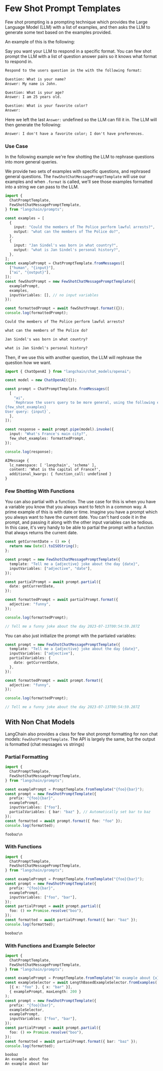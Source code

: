 # Few Shot Prompt Templates

Few shot prompting is a prompting technique which provides the Large Language Model (LLM) with a list of examples, and then asks the LLM to generate some text based on the examples provided.

An example of this is the following:

Say you want your LLM to respond in a specific format. You can few shot prompt the LLM with a list of question answer pairs so it knows what format to respond in.

```txt
Respond to the users question in the with the following format:

Question: What is your name?
Answer: My name is John.

Question: What is your age?
Answer: I am 25 years old.

Question: What is your favorite color?
Answer:
```

Here we left the last `Answer:` undefined so the LLM can fill it in. The LLM will then generate the following:

```txt
Answer: I don't have a favorite color; I don't have preferences.
```

### Use Case

In the following example we're few shotting the LLM to rephrase questions into more general queries.

We provide two sets of examples with specific questions, and rephrased general questions. The `FewShotChatMessagePromptTemplate` will use our examples and when `.format` is called, we'll see those examples formatted into a string we can pass to the LLM.

```typescript
import {
  ChatPromptTemplate,
  FewShotChatMessagePromptTemplate,
} from "langchain/prompts";
```

```typescript
const examples = [
  {
    input: "Could the members of The Police perform lawful arrests?",
    output: "what can the members of The Police do?",
  },
  {
    input: "Jan Sindel's was born in what country?",
    output: "what is Jan Sindel's personal history?",
  },
];
const examplePrompt = ChatPromptTemplate.fromMessages([
  ["human", "{input}"],
  ["ai", "{output}"],
]);
const fewShotPrompt = new FewShotChatMessagePromptTemplate({
  examplePrompt,
  examples,
  inputVariables: [], // no input variables
});
```

```typescript
const formattedPrompt = await fewShotPrompt.format({});
console.log(formattedPrompt);
```

```txt
Could the members of The Police perform lawful arrests?

what can the members of The Police do?

Jan Sindel's was born in what country?

what is Jan Sindel's personal history?
```

Then, if we use this with another question, the LLM will rephrase the question how we want.

```typescript
import { ChatOpenAI } from "langchain/chat_models/openai";
```

```typescript
const model = new ChatOpenAI({});

const prompt = ChatPromptTemplate.fromMessages([
  [
    "ai",
    `Rephrase the users query to be more general, using the following examples:
{few_shot_examples}
User query: {input}`,
  ],
]);

const response = await prompt.pipe(model).invoke({
  input: "What's France's main city?",
  few_shot_examples: formattedPrompt,
});

console.log(response);
```

```txt
AIMessage {
  lc_namespace: [ 'langchain', 'schema' ],
  content: 'What is the capital of France?',
  additional_kwargs: { function_call: undefined }
}
```

### Few Shotting With Functions

You can also partial with a function. The use case for this is when you have a variable you know that you always want to fetch in a common way. A prime example of this is with date or time. Imagine you have a prompt which you always want to have the current date. You can't hard code it in the prompt, and passing it along with the other input variables can be tedious. In this case, it's very handy to be able to partial the prompt with a function that always returns the current date.

```typescript
const getCurrentDate = () => {
  return new Date().toISOString();
};

const prompt = new FewShotChatMessagePromptTemplate({
  template: "Tell me a {adjective} joke about the day {date}",
  inputVariables: ["adjective", "date"],
});

const partialPrompt = await prompt.partial({
  date: getCurrentDate,
});

const formattedPrompt = await partialPrompt.format({
  adjective: "funny",
});

console.log(formattedPrompt);

// Tell me a funny joke about the day 2023-07-13T00:54:59.287Z
```

You can also just initialize the prompt with the partialed variables:

```typescript
const prompt = new FewShotChatMessagePromptTemplate({
  template: "Tell me a {adjective} joke about the day {date}",
  inputVariables: ["adjective"],
  partialVariables: {
    date: getCurrentDate,
  },
});

const formattedPrompt = await prompt.format({
  adjective: "funny",
});

console.log(formattedPrompt);

// Tell me a funny joke about the day 2023-07-13T00:54:59.287Z
```

## With Non Chat Models

LangChain also provides a class for few shot prompt formatting for non chat models: `FewShotPromptTemplate`. The API is largely the same, but the output is formatted (chat messages vs strings)

### Partial Formatting

```typescript
import {
  ChatPromptTemplate,
  FewShotChatMessagePromptTemplate,
} from "langchain/prompts";
```

```typescript
const examplePrompt = PromptTemplate.fromTemplate("{foo}{bar}");
const prompt = new FewShotPromptTemplate({
  prefix: "{foo}{bar}",
  examplePrompt,
  inputVariables: ["foo"],
  partialVariables: { bar: "baz" }, // Automatically set bar to baz
});
const formatted = await prompt.format({ foo: "foo" });
console.log(formatted);
```

```txt
foobaz\n
```

### With Functions

```typescript
import {
  ChatPromptTemplate,
  FewShotChatMessagePromptTemplate,
} from "langchain/prompts";
```

```typescript
const examplePrompt = PromptTemplate.fromTemplate("{foo}{bar}");
const prompt = new FewShotPromptTemplate({
  prefix: "{foo}{bar}",
  examplePrompt,
  inputVariables: ["foo", "bar"],
});
const partialPrompt = await prompt.partial({
  foo: () => Promise.resolve("boo"),
});
const formatted = await partialPrompt.format({ bar: "baz" });
console.log(formatted);
```

```txt
boobaz\n
```

### With Functions and Example Selector

```typescript
import {
  ChatPromptTemplate,
  FewShotChatMessagePromptTemplate,
} from "langchain/prompts";
```

```typescript
const examplePrompt = PromptTemplate.fromTemplate("An example about {x}");
const exampleSelector = await LengthBasedExampleSelector.fromExamples(
  [{ x: "foo" }, { x: "bar" }],
  { examplePrompt, maxLength: 200 }
);
const prompt = new FewShotPromptTemplate({
  prefix: "{foo}{bar}",
  exampleSelector,
  examplePrompt,
  inputVariables: ["foo", "bar"],
});
const partialPrompt = await prompt.partial({
  foo: () => Promise.resolve("boo"),
});
const formatted = await partialPrompt.format({ bar: "baz" });
console.log(formatted);
```

```txt
boobaz
An example about foo
An example about bar
```
